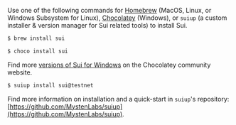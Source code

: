 Use one of the following commands for [Homebrew](https://brew.sh/) (MacOS, Linux, or Windows Subsystem for Linux), [Chocolatey](https://chocolatey.org/) (Windows), or `suiup` (a custom installer & version manager for Sui related tools) to install Sui.

<Tabs groupId="operating-systems">

<TabItem label="Homebrew" value="mac">

```sh
$ brew install sui
```

</TabItem>

<TabItem label="Chocolatey" value="win">

```sh
$ choco install sui
```

Find more [versions of Sui for Windows](https://community.chocolatey.org/packages/sui) on the Chocolatey community website.

</TabItem>

<TabItem label="suiup (experimental)" value="win">

```sh
$ suiup install sui@testnet
```

Find more information on installation and a quick-start in `suiup`'s repository: [https://github.com/MystenLabs/suiup](https://github.com/MystenLabs/suiup).

</TabItem>

</Tabs>
